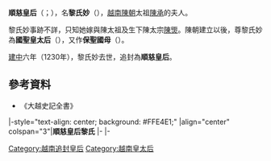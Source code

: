 '''順慈皇后'''（{{vie|v='''Thuận Từ Hoàng Hậu'''|hn=順慈皇后}}；{{bd|？||1230年||}}），名'''黎氏妙'''（{{vie|v='''Lê Thị Diệu'''|hn=黎氏妙}}），[[越南|越南]][[陳朝_(越南)|陳朝]]太祖[[陳承|陳承]]的夫人。

黎氏妙事跡不詳，只知她嫁與陳太祖及生下陳太宗[[陳煚|陳煚]]。陳朝建立以後，尊黎氏妙為'''國聖皇太后'''（{{vie|v='''Quốc Thánh Hoàng Thái Hậu'''|hn=國聖皇太后}}），又作'''保聖國母'''（{{vie|v='''Bảo Thánh Quốc Mẫu'''|hn=保聖國母}}）。

[[建中|建中]]六年（1230年），黎氏妙去世，追封為'''順慈皇后'''。

==參考資料==
*《大越史記全書》

{{start box}}
|-style="text-align: center; background: #FFE4E1;"
|align="center" colspan="3"|'''順慈皇后黎氏'''
|- 
{{s-before|[[聖慈皇后|聖慈皇后某氏]]<br />（追尊）}} 
{{s-title|[[越南皇后及妃嬪列表|越南陳朝皇后<br />（追尊）]]|}} 
{{s-after|[[李昭皇|昭聖皇后李氏]]}} 
|- 
{{s-before|[[靈慈國母|順貞皇太后陳氏]]|越南李朝皇太后}} 
{{s-title|[[:Category:越南皇太后|越南陳朝皇太后]]|1226年—1230年}} 
{{s-after|[[陳氏韶|天感皇太后陳氏]]|}} 
{{end box}}

{{越南陳朝及胡朝皇后}}

[[Category:越南追封皇后|Category:越南追封皇后]]
[[Category:越南皇太后|Category:越南皇太后]]